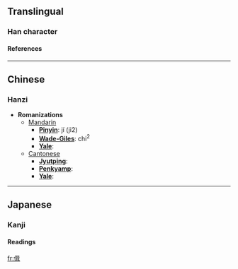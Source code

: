 ==Translingual==
===Han character===
{{Han char|rad=人|as=09|sn=11|four=2624<sub>1</sub>|canj=人口尸十 (ORSJ)}}
====References====
{{Han ref|kx=0111.270|dkj=00891|dj=0238.010|hdz=10190.020|uh=506E|ud=20590|bh=D464|bd=54372}}
----

==Chinese==
===Hanzi===


* '''Romanizations'''
** [[Mandarin]]
*** '''[[Pinyin]]''': jí (ji2)
*** '''[[Wade-Giles]]''': chi<sup>2</sup>
*** '''[[Yale]]''': 
**[[Cantonese]]
***'''[[Jyutping]]''':
***'''[[Penkyamp]]''': 
***'''[[Yale]]''': 


----
==Japanese==
===Kanji===
{{ja-kanji|grade=|rs=人09}}
====Readings====
{{ja-readings|on=[[しゅう]] (shū)|kun=}}




[[fr:偮]]
